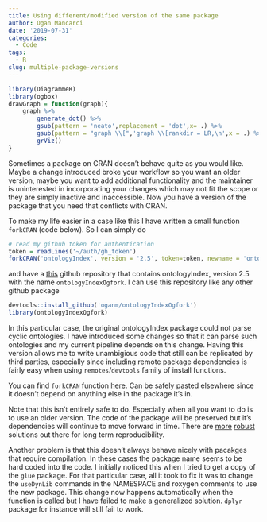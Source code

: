 ```yaml
---
title: Using different/modified version of the same package
author: Ogan Mancarci
date: '2019-07-31'
categories:
  - Code
tags:
  - R
slug: multiple-package-versions
---
```


```r
library(DiagrammeR)
library(ogbox)
drawGraph = function(graph){
	graph %>% 
		generate_dot() %>% 
		gsub(pattern = 'neato',replacement = 'dot',x= .) %>%
		gsub(pattern = "graph \\[",'graph \\[rankdir = LR,\n',x = .) %>% 
		grViz()
}
```

Sometimes a package on CRAN doesn't behave quite as you would like. Maybe a change
introduced broke your workflow so you want an older version, maybe you want to add 
additional functionality and the maintainer is uninterested in incorporating your 
changes which may not fit the scope or they are simply inactive and inaccessible.
Now you have a version of the package that you need that conflicts with CRAN.

To make my life easier in a case like this I have written a small function `forkCRAN` (code below). So I can simply do

```r
# read my github token for authentication
token = readLines('~/auth/gh_token')
forkCRAN('ontologyIndex', version = '2.5', token=token, newname = 'ontologyIndexOgfork')
```

and have a [this](https://github.com/oganm/ontologyIndexOgfork) github repository that contains
ontologyIndex, version 2.5 with the name `ontologyIndexOgfork`. I can use this repository like any other github package

```r
devtools::install_github('oganm/ontologyIndexOgfork')
library(ontologyIndexOgfork)
```

In this particular case, the original ontologyIndex package could not parse
cyclic ontologies. I have introduced some changes so that it can parse such ontologies and my current pipeline
depends on this change. Having this version allows me to write unambigious code that still
can be replicated by third parties, especially since including remote package dependencies
is fairly easy when using `remotes`/`devtools` family of install functions.

You can find `forkCRAN` function [here](https://github.com/oganm/ogbox/blob/master/R/devtools.R#L36-L115).
Can be safely pasted elsewhere since it doesn't depend on anything else in the package it's in.


Note that this isn't entirely safe to do. Especially when all you want to do is to use an older version.
The code of the package will be preserved but it's dependencies will continue to move forward in time.
There are [more](https://cran.r-project.org/web/packages/packrat/index.html) [robust](https://cran.r-project.org/web/packages/checkpoint/index.html) solutions out 
there for long term reproducibility. 

Another problem is that this doesn't always behave nicely with pacakges that require compilation.
In these cases the package name seems to be hard coded into the code.
I initially noticed this when I tried to get a copy of the `glue` package. For that particular
case, all it took to fix it was to change the `useDynLib` commands in the NAMESPACE and roxygen
comments to use the new package. This change now happens automatically when the function is 
called but I have failed to make a generalized solution. `dplyr`
package for instance will still fail to work.